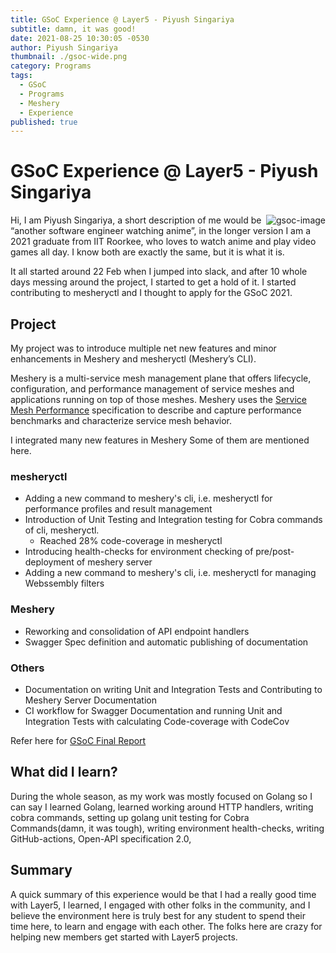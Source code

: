 ```yaml
---
title: GSoC Experience @ Layer5 - Piyush Singariya
subtitle: damn, it was good!
date: 2021-08-25 10:30:05 -0530
author: Piyush Singariya
thumbnail: ./gsoc-wide.png
category: Programs
tags:
  - GSoC
  - Programs
  - Meshery
  - Experience
published: true
---
```




<BlogWrapper>

# GSoC Experience @ Layer5 - Piyush Singariya

<img src={gsocLogo} className="gsoc-image" align="right" alt="gsoc-image" />

Hi, I am Piyush Singariya, a short description of me would be “another software engineer watching anime”, in the longer version I am a 2021 graduate from IIT Roorkee, who loves to watch anime and play video games all day.
I know both are exactly the same, but it is what it is.

It all started around 22 Feb when I jumped into slack, and after 10 whole days messing around the project, I started to get a hold of it. I started contributing to mesheryctl and I thought to apply for the GSoC 2021.

## Project

My project was to introduce multiple net new features and minor enhancements in Meshery and mesheryctl (Meshery’s CLI).

Meshery is a multi-service mesh management plane that offers lifecycle, configuration, and performance management of service meshes and applications running on top of those meshes. Meshery uses the [Service Mesh Performance](https://smp-spec.io/) specification to describe and capture performance benchmarks and characterize service mesh behavior.

I integrated many new features in Meshery Some of them are mentioned here.

### mesheryctl

- Adding a new command to meshery's cli, i.e. mesheryctl for performance profiles and result management
- Introduction of Unit Testing and Integration testing for Cobra commands of cli, mesheryctl.
  - Reached 28% code-coverage in mesheryctl
- Introducing health-checks for environment checking of pre/post-deployment of meshery server
- Adding a new command to meshery's cli, i.e. mesheryctl for managing Webssembly filters

### Meshery

- Reworking and consolidation of API endpoint handlers
- Swagger Spec definition and automatic publishing of documentation

### Others

- Documentation on writing Unit and Integration Tests and Contributing to Meshery Server Documentation
- CI workflow for Swagger Documentation and running Unit and Integration Tests with calculating Code-coverage with CodeCov

Refer here for [GSoC Final Report](https://github.com/piyushsingariya/gsoc2021)

## What did I learn?

During the whole season, as my work was mostly focused on Golang so I can say I learned Golang, learned working around HTTP handlers, writing cobra commands, setting up golang unit testing for Cobra Commands(damn, it was tough), writing environment health-checks, writing GitHub-actions, Open-API specification 2.0,

## Summary

A quick summary of this experience would be that I had a really good time with Layer5, I learned, I engaged with other folks in the community, and I believe the environment here is truly best for any student to spend their time here, to learn and engage with each other. The folks here are crazy for helping new members get started with Layer5 projects.

</BlogWrapper>
